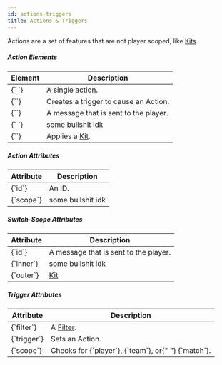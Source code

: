 ```yaml
---
id: actions-triggers
title: Actions & Triggers
---
```


Actions are a set of features that are not player scoped, like [Kits](kits).

##### Action Elements

<div className="table-container">
  <table>
    <thead>
      <tr>
        <th>Element</th>
        <th>Description</th>
      </tr>
    </thead>
    <tbody>
      <tr>
        <td>
          <label>{`<action> </action>`}</label>
        </td>
        <td>A single action.</td>
      </tr>
      <tr>
        <td>
          <label>{`<trigger/>`}</label>
        </td>
        <td>Creates a trigger to cause an Action.</td>
      </tr>
      <tr>
        <td>
          <label>{`<message/>`}</label>
        </td>
        <td>A message that is sent to the player.</td>
      </tr>
      <tr>
        <td>
          <label>{`<switch-scope> </switch-scope>`}</label>
        </td>
        <td>some bullshit idk</td>
      </tr>
      <tr>
        <td>
          <label>{`<kit/>`}</label>
        </td>
        <td>
          Applies a <a href="#kits">Kit</a>.
        </td>
      </tr>
    </tbody>
  </table>
</div>

##### Action Attributes

<div className="table-container">
  <table>
    <thead>
      <tr>
        <th>Attribute</th>
        <th>Description</th>
      </tr>
    </thead>
    <tbody>
      <tr>
        <td>
          <label>{`id`}</label>
        </td>
        <td>An ID.</td>
      </tr>
      <tr>
        <td>
          <label>{`scope`}</label>
        </td>
        <td>some bullshit idk</td>
      </tr>
    </tbody>
  </table>
</div>

##### Switch-Scope Attributes

<div className="table-container">
  <table>
    <thead>
      <tr>
        <th>Attribute</th>
        <th>Description</th>
      </tr>
    </thead>
    <tbody>
      <tr>
        <td>
          <label>{`id`}</label>
        </td>
        <td>A message that is sent to the player.</td>
      </tr>
      <tr>
        <td>
          <label>{`inner`}</label>
        </td>
        <td>some bullshit idk</td>
      </tr>
      <tr>
        <td>
          <label>{`outer`}</label>
        </td>
        <td>
          <a href="#kits">Kit</a>
        </td>
      </tr>
    </tbody>
  </table>
</div>

##### Trigger Attributes

<div className="table-container">
  <table>
    <thead>
      <tr>
        <th>Attribute</th>
        <th>Description</th>
      </tr>
    </thead>
    <tbody>
      <tr>
        <td>
          <label>{`filter`}</label>
        </td>
        <td>
          A <a href="#filter">Filter</a>.
        </td>
      </tr>
      <tr>
        <td>
          <label>{`trigger`}</label>
        </td>
        <td>Sets an Action.</td>
      </tr>
      <tr>
        <td>
          <label>{`scope`}</label>
        </td>
        <td>
          Checks for <label>{`player`}</label>, <label>{`team`}</label>, or{" "}
          <label>{`match`}</label>.
        </td>
      </tr>
    </tbody>
  </table>
</div>

